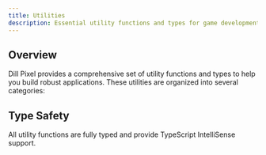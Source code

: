 ```yaml
---
title: Utilities
description: Essential utility functions and types for game development with dill-pixel
---
```



## Overview

Dill Pixel provides a comprehensive set of utility functions and types to help you build robust applications. These utilities are organized into several categories:

<CardGrid>
  <LinkCard
    title="Math"
    description="Essential mathematical operations and calculations for game development"
    href="/utilities/math"
  />
  <LinkCard
    title="Random"
    description="Generate random numbers, booleans, and values within ranges"
    href="/utilities/random"
  />
  <LinkCard
    title="Number Formatting"
    description="Format numbers for display with proper decimal places and units"
    href="/utilities/number"
  />
  <LinkCard
    title="Arrays"
    description="Helper functions for array manipulation and operations"
    href="/utilities/array"
  />
  <LinkCard title="Map" description="Utilities for working with JavaScript Map objects" href="/utilities/map" />
  <LinkCard title="Set" description="Helper functions for JavaScript Set operations" href="/utilities/set" />
  <LinkCard
    title="Object"
    description="Utilities for object manipulation and property access"
    href="/utilities/object"
  />
  <LinkCard
    title="Point Manipulation"
    description="Functions for working with 2D points and coordinates"
    href="/utilities/point"
  />
  <LinkCard
    title="Rectangle"
    description="Utilities for rectangle calculations and operations"
    href="/utilities/rect"
  />
  <LinkCard
    title="Color"
    description="Color manipulation, conversion and interpolation functions"
    href="/utilities/color"
  />
  <LinkCard title="String" description="String manipulation and formatting utilities" href="/utilities/string" />
  <LinkCard
    title="Platform"
    description="Platform and browser capability detection utilities"
    href="/utilities/platform"
  />
  <LinkCard
    title="Promise"
    description="For working with Promises and async, and a Queue utility"
    href="/utilities/promise"
  />
  <LinkCard title="Logger" description="Logging utility for debugging and development" href="/utilities/logger" />
</CardGrid>

## Type Safety

<Aside type="note">All utility functions are fully typed and provide TypeScript IntelliSense support.</Aside>
